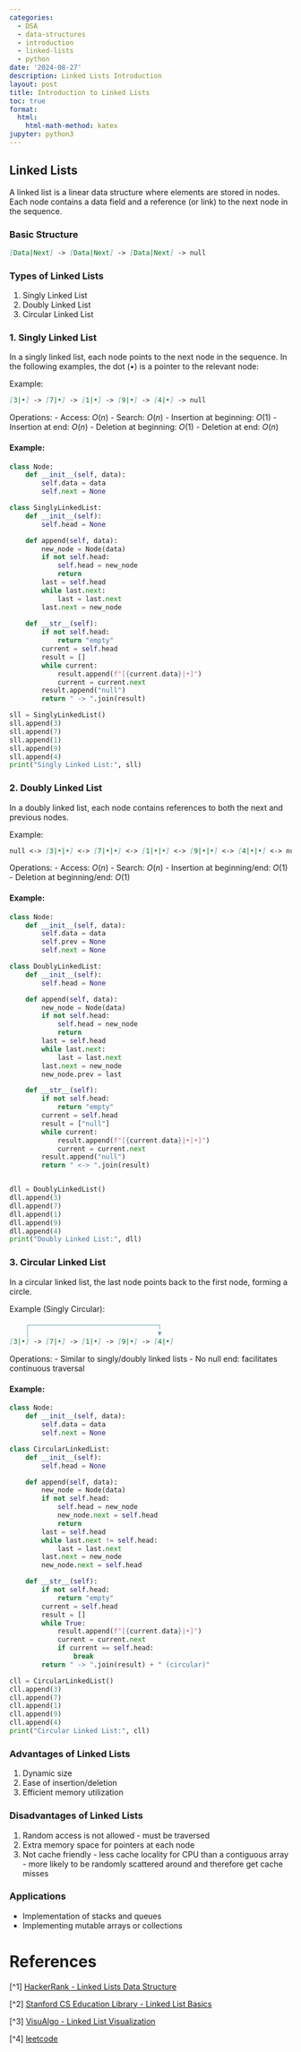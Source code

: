 ---
categories:
  - DSA
  - data-structures
  - introduction
  - linked-lists
  - python
date: '2024-08-27'
description: Linked Lists Introduction
layout: post
title: Introduction to Linked Lists
toc: true
format:
  html:
    html-math-method: katex
jupyter: python3
---
## Linked Lists

A linked list is a linear data structure where elements are stored in nodes. Each node contains a data field and a reference (or link) to the next node in the sequence.

### Basic Structure

```markdown
[Data|Next] -> [Data|Next] -> [Data|Next] -> null
```

### Types of Linked Lists

1. Singly Linked List
2. Doubly Linked List
3. Circular Linked List

### 1. Singly Linked List

In a singly linked list, each node points to the next node in the sequence. In the following examples, the dot (•) is a pointer to the relevant node: 

Example:
```markdown
[3|•] -> [7|•] -> [1|•] -> [9|•] -> [4|•] -> null
```

Operations:
- Access: $O(n)$
- Search: $O(n)$
- Insertion at beginning: $O(1)$
- Insertion at end: $O(n)$
- Deletion at beginning: $O(1)$
- Deletion at end: $O(n)$

#### Example:

```{python}
class Node:
    def __init__(self, data):
        self.data = data
        self.next = None

class SinglyLinkedList:
    def __init__(self):
        self.head = None

    def append(self, data):
        new_node = Node(data)
        if not self.head:
            self.head = new_node
            return
        last = self.head
        while last.next:
            last = last.next
        last.next = new_node
    
    def __str__(self):
        if not self.head:
            return "empty"
        current = self.head
        result = []
        while current:
            result.append(f"[{current.data}|•]")
            current = current.next
        result.append("null")
        return " -> ".join(result)

sll = SinglyLinkedList()
sll.append(3)
sll.append(7)
sll.append(1)
sll.append(9)
sll.append(4)
print("Singly Linked List:", sll)

```

### 2. Doubly Linked List

In a doubly linked list, each node contains references to both the next and previous nodes.

Example:
```markdown
null <-> [3|•|•] <-> [7|•|•] <-> [1|•|•] <-> [9|•|•] <-> [4|•|•] <-> null
```

Operations:
- Access: $O(n)$
- Search: $O(n)$
- Insertion at beginning/end: $O(1)$
- Deletion at beginning/end: $O(1)$

#### Example:


```{python}
class Node:
    def __init__(self, data):
        self.data = data
        self.prev = None
        self.next = None

class DoublyLinkedList:
    def __init__(self):
        self.head = None

    def append(self, data):
        new_node = Node(data)
        if not self.head:
            self.head = new_node
            return
        last = self.head
        while last.next:
            last = last.next
        last.next = new_node
        new_node.prev = last

    def __str__(self):
        if not self.head:
            return "empty"
        current = self.head
        result = ["null"]
        while current:
            result.append(f"[{current.data}|•|•]")
            current = current.next
        result.append("null")
        return " <-> ".join(result)


dll = DoublyLinkedList()
dll.append(3)
dll.append(7)
dll.append(1)
dll.append(9)
dll.append(4)
print("Doubly Linked List:", dll)

```

### 3. Circular Linked List

In a circular linked list, the last node points back to the first node, forming a circle.

Example (Singly Circular):
```markdown
    ┌────────────────────────────────┐
    │                                ▼
[3|•] -> [7|•] -> [1|•] -> [9|•] -> [4|•]
```

Operations:
- Similar to singly/doubly linked lists
- No null end: facilitates continuous traversal

#### Example:

```{python}
class Node:
    def __init__(self, data):
        self.data = data
        self.next = None

class CircularLinkedList:
    def __init__(self):
        self.head = None

    def append(self, data):
        new_node = Node(data)
        if not self.head:
            self.head = new_node
            new_node.next = self.head
            return
        last = self.head
        while last.next != self.head:
            last = last.next
        last.next = new_node
        new_node.next = self.head

    def __str__(self):
        if not self.head:
            return "empty"
        current = self.head
        result = []
        while True:
            result.append(f"[{current.data}|•]")
            current = current.next
            if current == self.head:
                break
        return " -> ".join(result) + " (circular)"

cll = CircularLinkedList()
cll.append(3)
cll.append(7)
cll.append(1)
cll.append(9)
cll.append(4)
print("Circular Linked List:", cll)
```

### Advantages of Linked Lists

1. Dynamic size
2. Ease of insertion/deletion
3. Efficient memory utilization

### Disadvantages of Linked Lists

1. Random access is not allowed - must be traversed
2. Extra memory space for pointers at each node
3. Not cache friendly - less cache locality for CPU than a contiguous array - more likely to be randomly scattered around and therefore get cache misses

### Applications

- Implementation of stacks and queues  
- Implementing mutable arrays or collections  


# References

[^1] [HackerRank - Linked Lists Data Structure](https://www.hackerrank.com/domains/data-structures?filters%5Bsubdomains%5D%5B%5D=linked-lists)

[^2] [Stanford CS Education Library - Linked List Basics](http://cslibrary.stanford.edu/103/LinkedListBasics.pdf)

[^3] [VisuAlgo - Linked List Visualization](https://visualgo.net/en/list)

[^4] [leetcode](https://leetcode.com/tag/linked-list/)

